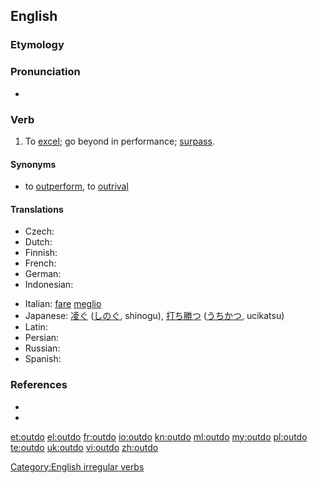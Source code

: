 ==English==

===Etymology===
{{prefix|out|do}}

===Pronunciation===
* {{IPA|/ˈɑʊtdu/}}

===Verb===
{{en-verb|outdoes|outdoing|outdid|outdone}}

# {{transitive}} To [[excel]]; go beyond in performance; [[surpass]].

====Synonyms====
* {{sense|to surpass}} to [[outperform]], to [[outrival]]

====Translations====
{{trans-top|to go beyond}}
* Czech: {{t-|cs|překonat}}
* Dutch: {{t+|nl|overtreffen}}
* Finnish: {{t-|fi|päihittää}}
* French: {{t+|fr|surpasser}}
* German: {{t-|de|übertreffen}}
* Indonesian: {{t+|id|lampau|alt=melampaui|xs=Indonesian}}
{{trans-mid}}
* Italian: [[fare]] [[meglio]]
* Japanese: [[凌ぐ]] ([[しのぐ]], shinogu), [[打ち勝つ]] ([[うちかつ]], ucikatsu)
* Latin: {{t-|la|supero|alt=superō}}
* Persian: {{t|fa|بهتر انجام دادن از کسی دیگر|xs=Persian}}
* Russian: {{t|ru|превзойти}}
* Spanish: {{t+|es|exceder}} {{t-|es|sobrepasar}}
{{trans-bottom}}

===References===
* {{R:Century 1911}}
* {{R:Webster 1913}}

[[Category:English irregular verbs]]

[[et:outdo]]
[[el:outdo]]
[[fr:outdo]]
[[io:outdo]]
[[kn:outdo]]
[[ml:outdo]]
[[my:outdo]]
[[pl:outdo]]
[[te:outdo]]
[[uk:outdo]]
[[vi:outdo]]
[[zh:outdo]]